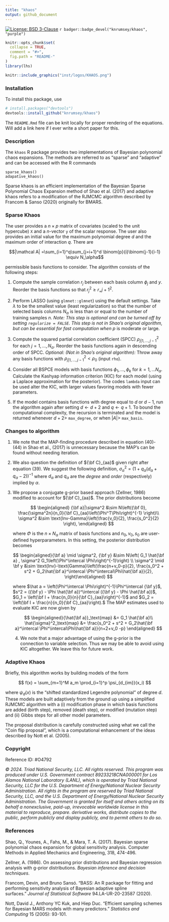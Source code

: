 ```yaml
---
title: "khaos"
output: github_document
---
```


[![License: BSD 3-Clause](https://img.shields.io/badge/License-BSD_3--Clause-blue.svg)](https://opensource.org/licenses/BSD-3-Clause) `r badger::badge_devel("knrumsey/khaos", "purple")`

<!-- README.md is generated from README.Rmd. Please edit that file -->

```r
knitr::opts_chunk$set(
  collapse = TRUE,
  comment = "#>",
  fig.path = "README-"
)
library(lhs)
```

```r
knitr::include_graphics("inst/logos/KHAOS.png")
```

### Installation

To install this package, use

```R
# install.packages("devtools")
devtools::install_github("knrumsey/khaos")
```

The `README.Rmd` file can be knit locally for proper rendering of the equations. Will add a link here if I ever write a short paper for this.

### Description

The `khaos` R package provides two implementations of Bayesian polynomial chaos expansions. The methods are referred to as "sparse" and "adaptive" and can be accessed with the R commands

```         
sparse_khaos()
adapative_khaos()
```

Sparse khaos is an efficient implementation of the Bayesian Sparse Polynomial Chaos Expansion method of Shao et al. (2017) and adaptive khaos refers to a modification of the RJMCMC algorithm described by Francom & Sanso (2020) originally for BMARS.

### Sparse Khaos

The user provides a $n\times p$ matrix of covariates (scaled to the unit hypercube) `X` and a $n$-vector `y` of the scalar response. The user also provides an initial value for the maximum polynomial degree $d$ and the maximum order of interaction $q$. There are

$$|\mathcal A| =\sum_{i=1}^q\sum_{j=i+1}^d \binom{p}{i}\binom{j-1}{i-1} \equiv N_\alpha$$

permissible basis functions to consider. The algorithm consists of the following steps:

1.  Compute the sample correlation $r_j$ between each basis column $\phi_j$ and $y$. Reorder the basis functions so that $r_j^2 \geq r_={j+1}^2$.

2.  Perform LASSO (using `glmnet::glmnet`) using the default settings. Take $\lambda$ to be the smallest value (least regularization) so that the number of selected basis columns $N_\alpha$ is less than or equal to the number of training samples $n$. *Note: This step is optional and can be turned off by setting `regularize = FALSE`. This step is not in Shao's original algorithm, but can be essential for fast computation when* $p$ is moderate or large.

3.  Compute the squared partial correlation coefficient (SPCC) $\rho^2_{j|1,\ldots, j-1}$ for each $j=1, \ldots, N_\alpha$. Reorder the basis functions again in descending order of SPCC. *Optional: (Not in Shao's original algorithm):* Throw away any basis functions with $\rho^2_{j|1,\ldots, j-1} < \rho_0$ (input `rho`).

4.  Consider all BSPCE models with basis functions $\phi_1, \ldots, \phi_k$ for $k=1, \ldots N_\alpha$. Calculate the Kashyap information criterion (KIC) for each model (using a Laplace approximation for the posterior). The codes `lambda` input can be used alter the KIC, with larger values favoring models with fewer parameters.

5.  If the model contains basis functions with degree equal to $d$ or $d-1$, run the algorithm again after setting $d \leftarrow d+2$ and $q \leftarrow q + 1$. To bound the computational complexity, the recursion is terminated and the model is returned whenever $d +2 >$ `max_degree`, or when $|A| >$ `max_basis`.

### Changes to algorithm

1.  We note that the MAP-finding procedure described in equation (40)-(44) in Shao et al., (2017) is unnecessary because the MAP's can be found without needing iteration.

2.  We also question the definition of ${\bf C}_{aa}$ given right after equation (39). We suggest the following definition, $\sigma_\alpha^2 = \left(1 + q_\alpha(d_\alpha+q_\alpha-2) \right)^{-1}$ where $d_\alpha$ and $q_\alpha$ are the *degree* and *order* (respectively) implied by $\alpha$.

3.  We propose a conjugate g-prior based approach (Zellner, 1986) modified to account for ${\bf C}_{aa}$. The prior distributions become

    $$
    \begin{aligned}
    {\bf a}|\sigma^2 &\sim N\left({\bf 0}, \frac{\sigma^2n}{n_0}{\bf C}_{aa}\left(\Phi^T\Phi\right)^{-1} \right)\\
    \sigma^2 &\sim \text{Inv-Gamma}\left(\frac{v_0}{2}, \frac{s_0^2}{2} \right),
    \end{aligned}
    $$

    where $\Phi$ is the $n\times N_\alpha$ matrix of basis functions and $n_0, v_0, s_0$ are user-defined hyperparameters. In this setting, the posterior distribution becomes

    $$
    \begin{aligned}{\bf a} \mid \sigma^2, {\bf y} &\sim N\left( G_1 \hat{\bf a} , \sigma^2 G_1\left(\Phi^\intercal \Phi\right)^{-1}\right) \\
    \sigma^2 \mid \bf y &\sim \text{Inv}-\text{Gamma}\left(\frac{n+v_0-p}{2}, \frac{s_0^2 + s^2 + G_2\hat{\bf a}^\intercal \Phi^\intercal\Phi\hat{\bf a}}{2}, \right)\end{aligned}
    $$

    where $\hat a = \left(\Phi^\intercal \Phi\right)^{-1}\Phi^\intercal {\bf y}$, $s^2 = ({\bf y} - \Phi \hat{\bf a})^\intercal ({\bf y} - \Phi \hat{\bf a})$, $G_1 = \left(\bf I + \frac{n_0}{n}{\bf C}_{aa}\right)^{-1}$ and $G_2 = \left(\bf I + \frac{n}{n_0}{\bf C}_{aa}\right).$ The MAP estimates used to evaluate KIC are now given by

    $$
    \begin{aligned}{\hat{\bf a}}_\text{map} &= G_1 \hat{\bf a}\\
    \hat{\sigma}^2_\text{map} &= \frac{s_0^2 + s^2 + G_2\hat{\bf a}^\intercal \Phi^\intercal\Phi\hat{\bf a}}{n+2+v_0 -p}
    \end{aligned}
    $$

    4.  We note that a major advantage of using the g-prior is the connection to variable selection. Thus we may be able to avoid using KIC altogether. We leave this for future work.

### Adaptive Khaos

Briefly, this algorithm works by building models of the form

$$
f(x) = \sum_{m=1}^M a_m \prod_{i=1}^p \psi_{d_{im}}(x_i)
$$

where $\psi_d(x)$ is the "shifted standardized Legendre polynomial" of degree $d$. These models are built adaptively from the ground up using a simplified RJMCMC algorithm with a (i) modification phase in which basis functions are added (birth step), removed (death step), or modified (mutation step) and (ii) Gibbs steps for all other model parameters.

The proposal distribution is carefully constructed using what we call the "Coin flip proposal", which is a computational enhancement of the ideas described by Nott et al. (2005).

### Copyright

Reference ID: #O4792

*© 2024. Triad National Security, LLC. All rights reserved. This program was produced under U.S. Government contract 89233218CNA000001 for Los Alamos National Laboratory (LANL), which is operated by Triad National Security, LLC for the U.S. Department of Energy/National Nuclear Security Administration. All rights in the program are reserved by Triad National Security, LLC, and the U.S. Department of Energy/National Nuclear Security Administration. The Government is granted for itself and others acting on its behalf a nonexclusive, paid-up, irrevocable worldwide license in this material to reproduce, prepare. derivative works, distribute copies to the public, perform publicly and display publicly, and to permit others to do so.*

### References

Shao, Q., Younes, A., Fahs, M., & Mara, T. A. (2017). Bayesian sparse polynomial chaos expansion for global sensitivity analysis. Computer Methods in Applied Mechanics and Engineering, 318, 474-496.

Zellner, A. (1986). On assessing prior distributions and Bayesian regression analysis with g-prior distributions. *Bayesian inference and decision techniques*.

Francom, Devin, and Bruno Sansó. "BASS: An R package for fitting and performing sensitivity analysis of Bayesian adaptive spline surfaces." *Journal of Statistical Software* 94.LA-UR-20-23587 (2020).

Nott, David J., Anthony YC Kuk, and Hiep Duc. "Efficient sampling schemes for Bayesian MARS models with many predictors." *Statistics and Computing* 15 (2005): 93-101.
